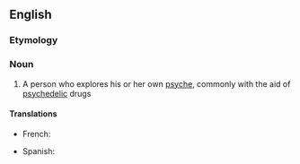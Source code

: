 ==English==

===Etymology===
{{confix|psycho|naut|lang=en}}

===Noun===
{{wikipedia}}
{{en-noun}}

# A person who explores his or her own [[psyche]], commonly with the aid of [[psychedelic]] drugs

====Translations====
{{trans-top}}
* French: {{t+|fr|psychonaute|m-f}}
{{trans-mid}}
* Spanish:{{t|es|psiconauta|m-f}}
{{trans-bottom}}
